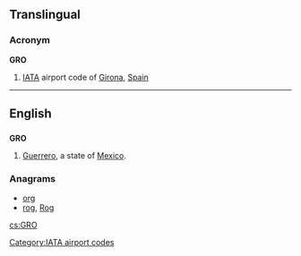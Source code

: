 ==Translingual==

===Acronym===
{{wikipedia|Girona Airport}}
'''GRO'''

# [[IATA]] airport code of [[Girona]], [[Spain]]

[[Category:IATA airport codes]]

----

==English==

==={{abbreviation|en}}===
'''GRO'''

# [[Guerrero]], a state of [[Mexico]].

===Anagrams===
* [[org#English|org]]
* [[rog#English|rog]], [[Rog#English|Rog]]

[[cs:GRO]]